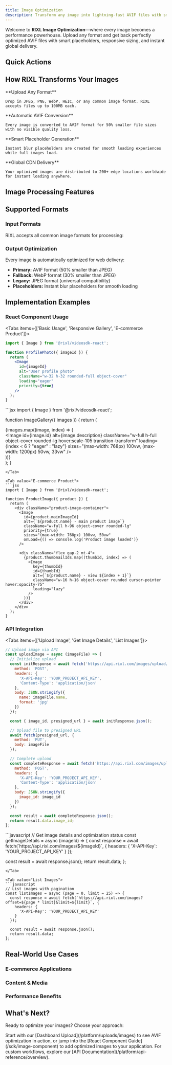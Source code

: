```yaml
---
title: Image Optimization
description: Transform any image into lightning-fast AVIF files with smart placeholders, responsive delivery, and global CDN optimization.
---
```



Welcome to **RIXL Image Optimization**—where every image becomes a performance powerhouse. Upload any format and get back perfectly optimized AVIF files with smart placeholders, responsive sizing, and instant global delivery.

## Quick Actions

<div className="grid gap-6 sm:grid-cols-2 lg:grid-cols-3">
  <InteractiveCard
    title="Upload Images"
    description="Transform images with automatic AVIF compression and smart placeholders."
    href="/platform/uploads/images"
    icon="Upload"
  />
  <InteractiveCard
    title="React Component"
    description="Drop-in Image component with lazy loading and responsive sizing."
    href="/sdk/image-component"
    icon="Layers"
  />
  <InteractiveCard
    title="Dashboard Management"
    description="Upload, organize, and manage images through our web interface."
    href="/platform/dashboard/media/overview"
    icon="Monitor"
  />
</div>

## How RIXL Transforms Your Images

<Steps>
  <Step>
    **Upload Any Format**

    Drop in JPEG, PNG, WebP, HEIC, or any common image format. RIXL accepts files up to 100MB each.
  </Step>

  <Step>
    **Automatic AVIF Conversion**

    Every image is converted to AVIF format for 50% smaller file sizes with no visible quality loss.
  </Step>

  <Step>
    **Smart Placeholder Generation**

    Instant blur placeholders are created for smooth loading experiences while full images load.
  </Step>

  <Step>
    **Global CDN Delivery**

    Your optimized images are distributed to 200+ edge locations worldwide for instant loading anywhere.
  </Step>
</Steps>

## Image Processing Features

<div className="grid gap-6 sm:grid-cols-2 lg:grid-cols-3">
  <InfoCard
    title="AVIF Optimization"
    description="50% smaller files than JPEG with no visible quality loss. Automatic fallbacks included."
    icon="Zap"
  />
  <InfoCard
    title="Smart Placeholders"
    description="Instant blur placeholders prevent layout shift and improve perceived performance."
    icon="Eye"
  />
  <InfoCard
    title="Responsive Delivery"
    description="Automatic sizing for different devices and screen densities."
    icon="Smartphone"
  />
  <InfoCard
    title="Lazy Loading"
    description="Built-in lazy loading reduces initial page load and saves bandwidth."
    icon="Clock"
  />
  <InfoCard
    title="Format Fallbacks"
    description="Automatic WebP and JPEG fallbacks for older browsers."
    icon="Shield"
  />
  <InfoCard
    title="Global CDN"
    description="Edge caching and intelligent routing for instant delivery worldwide."
    icon="Globe"
  />
</div>

## Supported Formats

### Input Formats
RIXL accepts all common image formats for processing:

<div className="grid gap-6 sm:grid-cols-2 lg:grid-cols-3">
  <InfoCard
    title="Common Formats"
    description="JPEG, PNG, WebP, GIF, BMP - the formats you use every day."
    icon="Image"
  />
  <InfoCard
    title="Professional Formats"
    description="HEIC/HEIF, TIFF, JPEG 2000 - high-quality formats from cameras and professional tools."
    icon="Camera"
  />
  <InfoCard
    title="Vector Graphics"
    description="SVG files are preserved as-is for crisp scaling at any size."
    icon="Layers"
  />
</div>

### Output Optimization
Every image is automatically optimized for web delivery:

- **Primary:** AVIF format (50% smaller than JPEG)
- **Fallback:** WebP format (30% smaller than JPEG)
- **Legacy:** JPEG format (universal compatibility)
- **Placeholders:** Instant blur placeholders for smooth loading

## Implementation Examples

### React Component Usage

<Tabs items={['Basic Usage', 'Responsive Gallery', 'E-commerce Product']}>
<Tab value="Basic Usage">
```jsx
import { Image } from '@rixl/videosdk-react';

function ProfilePhoto({ imageId }) {
  return (
    <Image
      id={imageId}
      alt="User profile photo"
      className="w-32 h-32 rounded-full object-cover"
      loading="eager"
      priority={true}
    />
  );
}
```
</Tab>

<Tab value="Responsive Gallery">
```jsx
import { Image } from '@rixl/videosdk-react';

function ImageGallery({ images }) {
  return (
    <div className="grid grid-cols-1 md:grid-cols-2 lg:grid-cols-3 gap-6">
      {images.map((image, index) => (
        <div key={image.id} className="aspect-square">
          <Image
            id={image.id}
            alt={image.description}
            className="w-full h-full object-cover rounded-lg hover:scale-105 transition-transform"
            loading={index < 6 ? "eager" : "lazy"}
            sizes="(max-width: 768px) 100vw, (max-width: 1200px) 50vw, 33vw"
          />
        </div>
      ))}
    </div>
  );
}
```
</Tab>

<Tab value="E-commerce Product">
```jsx
import { Image } from '@rixl/videosdk-react';

function ProductImage({ product }) {
  return (
    <div className="product-image-container">
      <Image
        id={product.mainImageId}
        alt={`${product.name} - main product image`}
        className="w-full h-96 object-cover rounded-lg"
        priority={true}
        sizes="(max-width: 768px) 100vw, 50vw"
        onLoad={() => console.log('Product image loaded')}
      />

      <div className="flex gap-2 mt-4">
        {product.thumbnailIds.map((thumbId, index) => (
          <Image
            key={thumbId}
            id={thumbId}
            alt={`${product.name} - view ${index + 1}`}
            className="w-16 h-16 object-cover rounded cursor-pointer hover:opacity-75"
            loading="lazy"
          />
        ))}
      </div>
    </div>
  );
}
```
</Tab>
</Tabs>

### API Integration

<Tabs items={['Upload Image', 'Get Image Details', 'List Images']}>
<Tab value="Upload Image">
```javascript
// Upload image via API
const uploadImage = async (imageFile) => {
  // Initialize upload
  const initResponse = await fetch('https://api.rixl.com/images/upload/init', {
    method: 'POST',
    headers: {
      'X-API-Key': 'YOUR_PROJECT_API_KEY',
      'Content-Type': 'application/json'
    },
    body: JSON.stringify({
      name: imageFile.name,
      format: 'jpg'
    })
  });

  const { image_id, presigned_url } = await initResponse.json();

  // Upload file to presigned URL
  await fetch(presigned_url, {
    method: 'PUT',
    body: imageFile
  });

  // Complete upload
  const completeResponse = await fetch('https://api.rixl.com/images/upload/complete', {
    method: 'POST',
    headers: {
      'X-API-Key': 'YOUR_PROJECT_API_KEY',
      'Content-Type': 'application/json'
    },
    body: JSON.stringify({
      image_id: image_id
    })
  });

  const result = await completeResponse.json();
  return result.data.image_id;
};
```
</Tab>

<Tab value="Get Image Details">
```javascript
// Get image details and optimization status
const getImageDetails = async (imageId) => {
  const response = await fetch(`https://api.rixl.com/images/${imageId}`, {
    headers: {
      'X-API-Key': 'YOUR_PROJECT_API_KEY'
    }
  });

  const result = await response.json();
  return result.data;
};
```
</Tab>

<Tab value="List Images">
```javascript
// List images with pagination
const listImages = async (page = 0, limit = 25) => {
  const response = await fetch(`https://api.rixl.com/images?offset=${page * limit}&limit=${limit}`, {
    headers: {
      'X-API-Key': 'YOUR_PROJECT_API_KEY'
    }
  });

  const result = await response.json();
  return result.data;
};
```
</Tab>
</Tabs>

## Real-World Use Cases

### E-commerce Applications

<div className="grid gap-6 sm:grid-cols-2 lg:grid-cols-3">
  <InfoCard
    title="Product Galleries"
    description="High-quality product images with instant loading and zoom functionality."
    icon="ShoppingCart"
  />
  <InfoCard
    title="User-Generated Content"
    description="Customer photos and reviews with automatic optimization and moderation."
    icon="Users"
  />
  <InfoCard
    title="Category Banners"
    description="Hero images and promotional banners optimized for all devices."
    icon="Layout"
  />
</div>

### Content & Media

<div className="grid gap-6 sm:grid-cols-2 lg:grid-cols-3">
  <InfoCard
    title="Editorial Content"
    description="News articles, blog posts, and magazine-style layouts with optimized images."
    icon="FileText"
  />
  <InfoCard
    title="Portfolio Websites"
    description="Photography and design portfolios with high-quality image delivery."
    icon="Camera"
  />
  <InfoCard
    title="Social Platforms"
    description="User profiles, posts, and feeds with automatic image optimization."
    icon="Users"
  />
</div>

### Performance Benefits

<div className="grid gap-6 sm:grid-cols-2 lg:grid-cols-3">
  <InfoCard
    title="50% Smaller Files"
    description="AVIF compression reduces file sizes by 50% compared to JPEG with no quality loss."
    icon="Zap"
  />
  <InfoCard
    title="Faster Page Loads"
    description="Lazy loading and smart placeholders improve perceived performance."
    icon="Clock"
  />
  <InfoCard
    title="Better SEO"
    description="Faster loading images improve Core Web Vitals and search rankings."
    icon="TrendingUp"
  />
</div>

## What's Next?

Ready to optimize your images? Choose your approach:

<div className="grid gap-6 sm:grid-cols-2 lg:grid-cols-3">
  <InteractiveCard
    title="Upload Your First Image"
    description="See AVIF optimization in action with our dashboard upload."
    href="/platform/uploads/images"
    icon="Upload"
  />
  <InteractiveCard
    title="React Integration"
    description="Add the Image component to your React application."
    href="/sdk/image-component"
    icon="Layers"
  />
  <InteractiveCard
    title="API Implementation"
    description="Build custom image workflows with our REST API."
    href="/platform/api-reference/overview"
    icon="Code"
  />
</div>

<div className="mt-12">
<Callout type="tip" title="Ready to see the difference?">
  Start with our [Dashboard Upload](/platform/uploads/images) to see AVIF optimization in action, or jump into the [React Component Guide](/sdk/image-component) to add optimized images to your application. For custom workflows, explore our [API Documentation](/platform/api-reference/overview).
</Callout>
</div>
